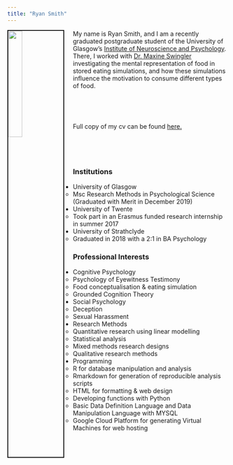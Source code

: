 ```yaml
---
title: "Ryan Smith"
---
```

<img src="Ryan.photo.jpg" style="width:25%; border:2px solid; margin-right: 20px" align="left">










My name is Ryan Smith, and I am a recently graduated postgraduate student of the University of Glasgow's
[Institute of Neuroscience and Psychology](http://www.gla.ac.uk/researchinstitutes/neurosciencepsychology/). There, 
I worked with [Dr. Maxine Swingler](https://www.gla.ac.uk/schools/psychology/staff/maxineswingler/) investigating the mental representation of food in stored eating simulations, and how these simulations influence the motivation to consume different types of food. 

&nbsp;

&nbsp;


Full copy of my cv can be found [here.](Ryan-Smith-CV2020.pdf)



&nbsp;

&nbsp;
&nbsp;
&nbsp;
&nbsp;
&nbsp;


### Institutions




* University of Glasgow
    * Msc Research Methods in Psychological Science (Graduated with Merit in December 2019)
* University of Twente
    * Took part in an Erasmus funded research internship in summer 2017
* University of Strathclyde
    * Graduated in 2018 with a 2:1 in BA Psychology



### Professional Interests


* Cognitive Psychology
    * Psychology of Eyewitness Testimony
    * Food conceptualisation & eating simulation
    * Grounded Cognition Theory
* Social Psychology
    * Deception
    * Sexual Harassment
* Research Methods 
    * Quantitative research using linear modelling 
    * Statistical analysis 
    * Mixed methods research designs
    * Qualitative research methods
* Programming
    * R for database manipulation and analysis
    * Rmarkdown for generation of reproducible analysis scripts
    * HTML for formatting & web design 
    * Developing functions with Python 
    * Basic Data Definition Language and Data Manipulation Language with MYSQL
    * Google Cloud Platform for generating Virtual Machines for web hosting

    
    

    
    
